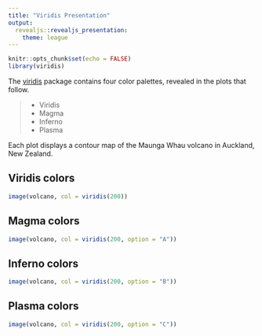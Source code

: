 ```yaml
---
title: "Viridis Presentation"
output: 
  revealjs::revealjs_presentation:
    theme: league
---
```


```r
knitr::opts_chunk$set(echo = FALSE)
library(viridis)
```

The [viridis](https://github.com/sjmgarnier/viridis) package contains four color palettes, revealed in the plots that follow. 

>- Viridis
>- Magma
>- Inferno
>- Plasma

Each plot displays a contour map of the Maunga Whau volcano in Auckland, New Zealand.

## Viridis colors

```r
image(volcano, col = viridis(200))
```

## Magma colors

```r
image(volcano, col = viridis(200, option = "A"))
```

## Inferno colors

```r
image(volcano, col = viridis(200, option = "B"))
```

## Plasma colors

```r
image(volcano, col = viridis(200, option = "C"))
```

